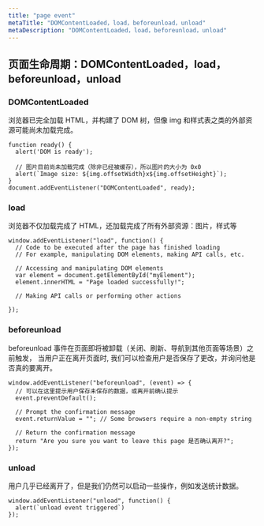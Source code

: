 ```yaml
---
title: "page event"
metaTitle: "DOMContentLoaded，load，beforeunload，unload"
metaDescription: "DOMContentLoaded，load，beforeunload，unload"
---
```



## 页面生命周期：DOMContentLoaded，load，beforeunload，unload

### DOMContentLoaded
浏览器已完全加载 HTML，并构建了 DOM 树，但像 img 和样式表之类的外部资源可能尚未加载完成。
```
function ready() {
  alert('DOM is ready');

  // 图片目前尚未加载完成（除非已经被缓存），所以图片的大小为 0x0
  alert(`Image size: ${img.offsetWidth}x${img.offsetHeight}`);
}
document.addEventListener("DOMContentLoaded", ready);
```

### load
浏览器不仅加载完成了 HTML，还加载完成了所有外部资源：图片，样式等
```
window.addEventListener("load", function() {
  // Code to be executed after the page has finished loading
  // For example, manipulating DOM elements, making API calls, etc.

  // Accessing and manipulating DOM elements
  var element = document.getElementById("myElement");
  element.innerHTML = "Page loaded successfully!";

  // Making API calls or performing other actions
  
});
```

### beforeunload
beforeunload 事件在页面即将被卸载（关闭、刷新、导航到其他页面等场景）之前触发，
当用户正在离开页面时, 我们可以检查用户是否保存了更改，并询问他是否真的要离开。
```
window.addEventListener("beforeunload", (event) => {
  // 可以在这里提示用户保存未保存的数据，或离开前确认提示
  event.preventDefault();

  // Prompt the confirmation message
  event.returnValue = ""; // Some browsers require a non-empty string

  // Return the confirmation message
  return "Are you sure you want to leave this page 是否确认离开?";
});
```

### unload
用户几乎已经离开了，但是我们仍然可以启动一些操作，例如发送统计数据。
```
window.addEventListener("unload", function() {
  alert(`unload event triggered`)
});
```

<PageEvent />